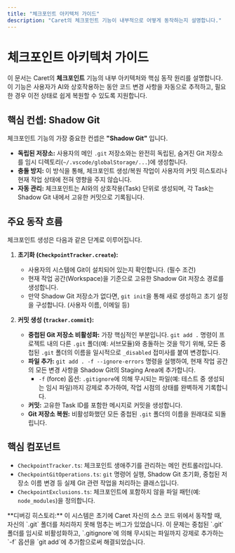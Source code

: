 ```yaml
---
title: "체크포인트 아키텍처 가이드"
description: "Caret의 체크포인트 기능이 내부적으로 어떻게 동작하는지 설명합니다."
---
```



# 체크포인트 아키텍처 가이드

이 문서는 Caret의 **체크포인트** 기능의 내부 아키텍처와 핵심 동작 원리를 설명합니다. 이 기능은 사용자가 AI와 상호작용하는 동안 코드 변경 사항을 자동으로 추적하고, 필요한 경우 이전 상태로 쉽게 복원할 수 있도록 지원합니다.

## 핵심 컨셉: Shadow Git

체크포인트 기능의 가장 중요한 컨셉은 **"Shadow Git"** 입니다.

- **독립된 저장소:** 사용자의 메인 `.git` 저장소와는 완전히 독립된, 숨겨진 Git 저장소를 임시 디렉토리(`~/.vscode/globalStorage/...`)에 생성합니다.
- **충돌 방지:** 이 방식을 통해, 체크포인트 생성/복원 작업이 사용자의 커밋 히스토리나 현재 작업 상태에 전혀 영향을 주지 않습니다.
- **자동 관리:** 체크포인트는 AI와의 상호작용(Task) 단위로 생성되며, 각 Task는 Shadow Git 내에서 고유한 커밋으로 기록됩니다.

## 주요 동작 흐름

체크포인트 생성은 다음과 같은 단계로 이루어집니다.

1.  **초기화 (`CheckpointTracker.create`):**
    - 사용자의 시스템에 Git이 설치되어 있는지 확인합니다. (필수 조건)
    - 현재 작업 공간(Workspace)을 기준으로 고유한 Shadow Git 저장소 경로를 생성합니다.
    - 만약 Shadow Git 저장소가 없다면, `git init`을 통해 새로 생성하고 초기 설정을 구성합니다. (사용자 이름, 이메일 등)

2.  **커밋 생성 (`tracker.commit`):**
    - **중첩된 Git 저장소 비활성화:** 가장 핵심적인 부분입니다. `git add .` 명령이 프로젝트 내의 다른 `.git` 폴더(예: 서브모듈)와 충돌하는 것을 막기 위해, 모든 중첩된 `.git` 폴더의 이름을 일시적으로 `_disabled` 접미사를 붙여 변경합니다.
    - **파일 추가:** `git add . -f --ignore-errors` 명령을 실행하여, 현재 작업 공간의 모든 변경 사항을 Shadow Git의 Staging Area에 추가합니다.
        - `-f` (force) 옵션: `.gitignore`에 의해 무시되는 파일(예: 테스트 중 생성되는 임시 파일)까지 강제로 추가하여, 작업 시점의 상태를 완벽하게 기록합니다.
    - **커밋:** 고유한 Task ID를 포함한 메시지로 커밋을 생성합니다.
    - **Git 저장소 복원:** 비활성화했던 모든 중첩된 `.git` 폴더의 이름을 원래대로 되돌립니다.

## 핵심 컴포넌트

- `CheckpointTracker.ts`: 체크포인트 생애주기를 관리하는 메인 컨트롤러입니다.
- `CheckpointGitOperations.ts`: `git` 명령어 실행, Shadow Git 초기화, 중첩된 저장소 이름 변경 등 실제 Git 관련 작업을 처리하는 클래스입니다.
- `CheckpointExclusions.ts`: 체크포인트에 포함하지 않을 파일 패턴(예: `node_modules`)을 정의합니다.

<Callout type="info">
	**디버깅 히스토리:** 이 시스템은 초기에 Caret 자신의 소스 코드 위에서 동작할 때, 자신의 `.git` 폴더를 처리하지 못해 멈추는
	버그가 있었습니다. 이 문제는 중첩된 `.git` 폴더를 임시로 비활성화하고, `.gitignore`에 의해 무시되는 파일까지 강제로 추가하는
	`-f` 옵션을 `git add`에 추가함으로써 해결되었습니다.
</Callout>
